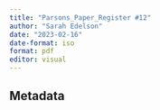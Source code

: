```yaml
---
title: "Parsons_Paper_Register #12"
author: "Sarah Edelson"
date: "2023-02-16"
date-format: iso
format: pdf
editor: visual
---
```


## Metadata

